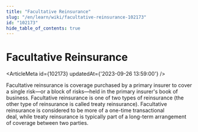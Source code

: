 ```yaml
---
title: "Facultative Reinsurance"
slug: "/en/learn/wiki/facultative-reinsurance-102173"
id: "102173"
hide_table_of_contents: true
---
```



# Facultative Reinsurance

<ArticleMeta id={102173} updatedAt={'2023-09-26 13:59:00'} />
<div className='border-solid border-b border-t-0 my-4 border-[var(--ifm-color-gray-300)]' />

Facultative reinsurance is coverage purchased by a primary insurer to cover a single risk—or a block of risks—held in the primary insurer's book of business. Facultative reinsurance is one of two types of reinsurance (the other type of reinsurance is called treaty reinsurance). Facultative reinsurance is considered to be more of a one-time transactional deal, while treaty reinsurance is typically part of a long-term arrangement of coverage between two parties.

